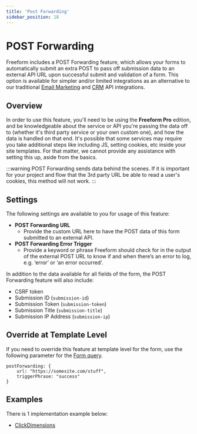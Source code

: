 ```yaml
---
title: 'Post Forwarding'
sidebar_position: 18
---
```




# POST Forwarding<Badge type="pro" text="Pro" />

Freeform includes a POST Forwarding feature, which allows your forms to automatically submit an extra POST to pass off submission data to an external API URL upon successful submit and validation of a form. This option is available for simpler and/or limited integrations as an alternative to our traditional [Email Marketing](./#email-marketing) and [CRM](./#crm) API integrations.

## Overview

In order to use this feature, you'll need to be using the **Freeform Pro** edition, and be knowledgeable about the service or API you're passing the data off to (whether it's third party service or your own custom one), and how the data is handled on that end. It's possible that some services may require you take additional steps like including JS, setting cookies, etc inside your site templates. For that matter, we cannot provide any assistance with setting this up, aside from the basics.

:::warning
POST Forwarding sends data behind the scenes. If it is important for your project and flow that the 3rd party URL be able to read a user's cookies, this method will not work.
:::

<Photo img={PostForwardingPhoto} alt="POST Forwarding Integrations" />

## Settings

The following settings are available to you for usage of this feature:

- **POST Forwarding URL**
  - Provide the custom URL here to have the POST data of this form submitted to an external API.
- **POST Forwarding Error Trigger**
  - Provide a keyword or phrase Freeform should check for in the output of the external POST URL to know if and when there’s an error to log, e.g. ‘error’ or ‘an error occurred’.

In addition to the data available for all fields of the form, the POST Forwarding feature will also include:

- CSRF token
- Submission ID (`submission-id`)
- Submission Token (`submission-token`)
- Submission Title (`submission-title`)
- Submission IP Address (`submission-ip`)

## Override at Template Level

If you need to override this feature at template level for the form, use the following parameter for the [Form query](../templates/queries/form).

```twig
postForwarding: {
    url: "https://somesite.com/stuff",
    triggerPhrase: "success"
}
```

## Examples

There is 1 implementation example below:

- [ClickDimensions](./clickdimensions/)
